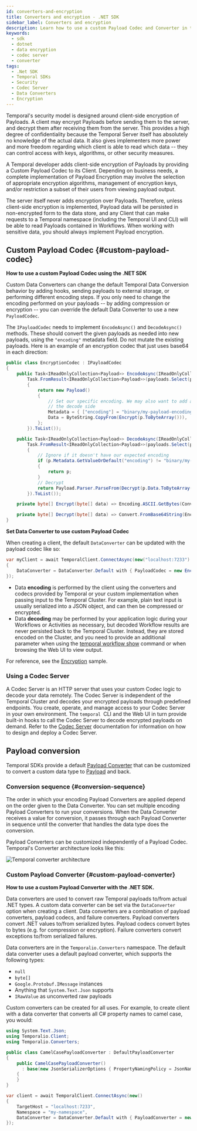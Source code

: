 ```yaml
---
id: converters-and-encryption
title: Converters and encryption - .NET SDK
sidebar_label: Converters and encryption
description: Learn how to use a custom Payload Codec and Converter in the .NET SDK to modify Temporal Data Conversion behavior, including examples for encryption and camel case conversion.
keywords:
  - sdk
  - dotnet
  - data encryption
  - codec server
  - converter
tags:
  - .Net SDK
  - Temporal SDKs
  - Security
  - Codec Server
  - Data Converters
  - Encryption
---
```


Temporal's security model is designed around client-side encryption of Payloads.
A client may encrypt Payloads before sending them to the server, and decrypt them after receiving them from the server.
This provides a high degree of confidentiality because the Temporal Server itself has absolutely no knowledge of the actual data.
It also gives implementers more power and more freedom regarding which client is able to read which data -- they can control access with keys, algorithms, or other security measures.

A Temporal developer adds client-side encryption of Payloads by providing a Custom Payload Codec to its Client.
Depending on business needs, a complete implementation of Payload Encryption may involve the selection of appropriate encryption algorithms, management of encryption keys, and/or restriction a subset of their users from viewing payload output.

The server itself never adds encryption over Payloads.
Therefore, unless client-side encryption is implemented, Payload data will be persisted in non-encrypted form to the data store, and any Client that can make requests to a Temporal namespace (including the Temporal UI and CLI) will be able to read Payloads contained in Workflows.
When working with sensitive data, you should always implement Payload encryption.


## Custom Payload Codec {#custom-payload-codec}

**How to use a custom Payload Codec using the .NET SDK**

Custom Data Converters can change the default Temporal Data Conversion behavior by adding hooks, sending payloads to external storage, or performing different encoding steps.
If you only need to change the encoding performed on your payloads -- by adding compression or encryption -- you can override the default Data Converter to use a new `PayloadCodec`.

The `IPayloadCodec` needs to implement `EncodeAsync()` and `DecodeAsync()` methods.
These should convert the given payloads as needed into new payloads, using the `"encoding"` metadata field.
Do not mutate the existing payloads.
Here is an example of an encryption codec that just uses base64 in each direction:

```csharp
public class EncryptionCodec : IPayloadCodec
{
    public Task<IReadOnlyCollection<Payload>> EncodeAsync(IReadOnlyCollection<Payload> payloads) =>
        Task.FromResult<IReadOnlyCollection<Payload>>(payloads.Select(p =>
        {
            return new Payload()
            {
                // Set our specific encoding. We may also want to add a key ID in here for use by
                // the decode side
                Metadata = { ["encoding"] = "binary/my-payload-encoding" },
                Data = ByteString.CopyFrom(Encrypt(p.ToByteArray())),
            };
        }).ToList());

    public Task<IReadOnlyCollection<Payload>> DecodeAsync(IReadOnlyCollection<Payload> payloads) =>
        Task.FromResult<IReadOnlyCollection<Payload>>(payloads.Select(p =>
        {
            // Ignore if it doesn't have our expected encoding
            if (p.Metadata.GetValueOrDefault("encoding") != "binary/my-payload-encoding")
            {
                return p;
            }
            // Decrypt
            return Payload.Parser.ParseFrom(Decrypt(p.Data.ToByteArray()));
        }).ToList());

    private byte[] Encrypt(byte[] data) => Encoding.ASCII.GetBytes(Convert.ToBase64String(data));

    private byte[] Decrypt(byte[] data) => Convert.FromBase64String(Encoding.ASCII.GetString(data));
}
```

**Set Data Converter to use custom Payload Codec**

When creating a client, the default `DataConverter` can be updated with the payload codec like so:

```csharp
var myClient = await TemporalClient.ConnectAsync(new("localhost:7233")
{
    DataConverter = DataConverter.Default with { PayloadCodec = new EncryptionCodec() },
});
```

- Data **encoding** is performed by the client using the converters and codecs provided by Temporal or your custom implementation when passing input to the Temporal Cluster. For example, plain text input is usually serialized into a JSON object, and can then be compressed or encrypted.
- Data **decoding** may be performed by your application logic during your Workflows or Activities as necessary, but decoded Workflow results are never persisted back to the Temporal Cluster. Instead, they are stored encoded on the Cluster, and you need to provide an additional parameter when using the [temporal workflow show](/cli/workflow#show) command or when browsing the Web UI to view output.

For reference, see the [Encryption](https://github.com/temporalio/samples-dotnet/tree/main/src/Encryption) sample.

### Using a Codec Server

A Codec Server is an HTTP server that uses your custom Codec logic to decode your data remotely.
The Codec Server is independent of the Temporal Cluster and decodes your encrypted payloads through predefined endpoints.
You create, operate, and manage access to your Codec Server in your own environment.
The `temporal `CLI and the Web UI in turn provide built-in hooks to call the Codec Server to decode encrypted payloads on demand.
Refer to the [Codec Server](/production-deployment/data-encryption) documentation for information on how to design and deploy a Codec Server.

## Payload conversion

Temporal SDKs provide a default [Payload Converter](/dataconversion#payload-converter) that can be customized to convert a custom data type to [Payload](/dataconversion#payload) and back.

### Conversion sequence {#conversion-sequence}

The order in which your encoding Payload Converters are applied depend on the order given to the Data Converter.
You can set multiple encoding Payload Converters to run your conversions.
When the Data Converter receives a value for conversion, it passes through each Payload Converter in sequence until the converter that handles the data type does the conversion.

Payload Converters can be customized independently of a Payload Codec.
Temporal's Converter architecture looks like this:

![Temporal converter architecture](/img/converter-architecture.png)

### Custom Payload Converter {#custom-payload-converter}

**How to use a custom Payload Converter with the .NET SDK.**

Data converters are used to convert raw Temporal payloads to/from actual .NET types.
A custom data converter can be set via the `DataConverter` option when creating a client. Data converters are a combination of payload converters, payload codecs, and failure converters.
Payload converters convert .NET values to/from serialized bytes. Payload codecs convert bytes to bytes (e.g. for compression or encryption). Failure converters convert exceptions to/from serialized failures.

Data converters are in the `Temporalio.Converters` namespace.
The default data converter uses a default payload converter, which supports the following types:

- `null`
- `byte[]`
- `Google.Protobuf.IMessage` instances
- Anything that `System.Text.Json` supports
- `IRawValue` as unconverted raw payloads

Custom converters can be created for all uses. For example, to create client with a data converter that converts all C#
property names to camel case, you would:

```csharp
using System.Text.Json;
using Temporalio.Client;
using Temporalio.Converters;

public class CamelCasePayloadConverter : DefaultPayloadConverter
{
    public CamelCasePayloadConverter()
      : base(new JsonSerializerOptions { PropertyNamingPolicy = JsonNamingPolicy.CamelCase })
    {
    }
}

var client = await TemporalClient.ConnectAsync(new()
{
    TargetHost = "localhost:7233",
    Namespace = "my-namespace",
    DataConverter = DataConverter.Default with { PayloadConverter = new CamelCasePayloadConverter() },
});
```

<!--  ### Custom Type Data Conversion TODO(cretz): Develop https://github.com/temporalio/samples-dotnet/issues/38 first -->
